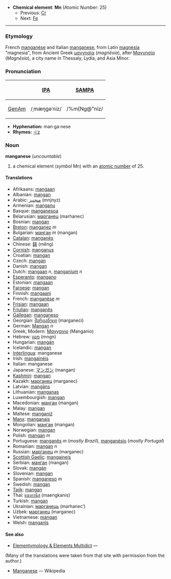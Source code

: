 *'''Chemical element''': '''Mn''' (Atomic Number: 25)
**Previous: [[Chromium|Cr]]
**Next: [[Iron|Fe]]

----

===Etymology===
French [[manganèse]] and Italian [[manganese]], from Latin [[magnesia]] "magnesia", from Ancient Greek [[μαγνησία]] (''magnēsia''), after [[Μαγνησία]] (''Magnēsia''), a city name in Thessaly, Lydia, and Asia Minor.

===Pronunciation===
{| border=1 cellpadding=5
! !! [[w:International Phonetic Alphabet|IPA]] !! [[w:SAMPA|SAMPA]]
|-
! [[GenAm]]
| /ˌmæŋɡəˈniz/ || /%m{Ng@"niz/
|}

*'''Hyphenation:''' man·ga·nese
*'''Rhymes:''' [[Rhymes:English:-iːz|-iːz]]

=== Noun ===
'''manganese''' (''uncountable'')
# a chemical element (''symbol'' Mn) with an [[atomic number]] of 25.

==== Translations ====
*Afrikaans: [[mangaan]]
*Albanian: [[mangan]]
*Arabic: [[منجنيز]] (mnjnyz)
*Armenian: [[manganu]]
*Basque: [[manganesoa]]
*Belarusian: [[марганец]] (marhanec)
*Bosnian: [[mangan]]
*[[Breton]]: [[manganez]] ''m''
*Bulgarian: [[манган]] ''m'' (mangan)
*[[Catalan]]: [[manganès]]
*Chinese: [[錳]] (měng)
*[[Cornish]]: [[manganus]]
*Croatian: [[mangan]]
*Czech: [[mangan]]
*Danish: [[mangan]]
*Dutch: [[mangaan]] ''n'', [[manganium]] ''n''
*[[Esperanto]]: [[mangano]]
*Estonian: [[mangaan]]
*[[Faroese]]: [[mangan]]
*Finnish: [[mangaani]]
*French: [[manganèse]] ''m''
*[[Frisian]]: [[mangaan]]
*[[Friulian]]: [[manganês]]
*[[Gallegan]]: [[manganeso]]
*Georgian: [[მარგანეცი]] (marganeci)
*German: [[Mangan]] ''n''
*Greek, Modern: [[Μαγγανιο]] '' '' (Manganio)
*Hebrew: [[מנגן]] (mngn)
*Hungarian: [[mangán]]
*Icelandic: [[mangan]]
*[[Interlingua]]: manganese
*Irish: [[mangainéis]]
*Italian: manganese
*Japanese: [[マンガン]] (mangan)
*[[Kashmiri]]: [[mangan]]
*Kazakh: [[марганец]] (marganec)
*Latvian: [[mangāns]]
*Lithuanian: [[manganas]]
*Luxembourgish: [[mangan]]
*Macedonian: [[манган]] (mangan)
*Malay: [[mangan]]
*Maltese: [[manganiż]]
*[[Manx]]: [[manganais]]
*Mongolian: [[манган]] (mangan)
*Norwegian: [[mangan]]
*Polish:  [[mangan]] ''m''
*Portuguese: [[manganês]] ''m'' (''mostly Brazil''), [[manganésio]] (''mostly Portugal'')
*Romanian: [[mangan]] ''n''
*Russian: [[марганец]] ''m'' (marganec)
*[[Scottish Gaelic]]: [[mangaineis]]
*Serbian: [[манган]] (mangan)
*Slovak: [[mangán]]
*Slovenian: [[mangan]]
*Spanish: [[manganeso]] ''m''
*Swedish: [[mangan]]
*[[Tajik]]: [[mangan]]
*Thai: [[แมงกานีส]] (maengkanis)
*Turkish: [[mangan]]
*Ukrainian: [[марганець]] (marhanec’)
*Uzbek: [[марганец]] (marganec)
*Vietnamese: [[mangan]]
*Welsh: [[manganîs]]

====See also====
* [http://elements.vanderkrogt.net/elem/mn.html Elementymology & Elements Multidict] — 
(Many of the translations were taken from that site with permission from the author.)
* [[w:Manganese|Manganese]] — Wikipedia